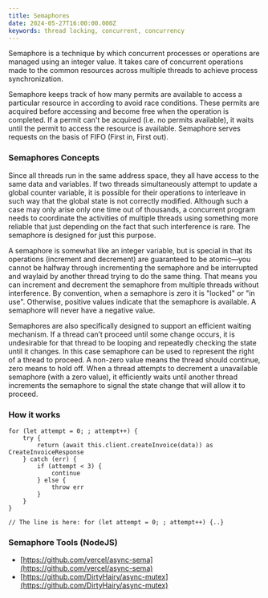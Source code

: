 ```yaml
---
title: Semaphores
date: 2024-05-27T16:00:00.000Z
keywords: thread locking, concurrent, concurrency
---
```


Semaphore is a technique by which concurrent processes or operations are managed using an integer value. It takes care of concurrent operations made to the common resources across multiple threads to achieve process synchronization.

Semaphore keeps track of how many permits are available to access a particular resource in according to avoid race conditions. These permits are acquired before accessing and become free when the operation is completed. If a permit can't be acquired (i.e. no permits available), it waits until the permit to access the resource is available. Semaphore serves requests on the basis of FIFO (First in, First out).

### Semaphores Concepts

Since all threads run in the same address space, they all have access to the same data and variables. If two threads simultaneously attempt to update a global counter variable, it is possible for their operations to interleave in such way that the global state is not correctly modified. Although such a case may only arise only one time out of thousands, a concurrent program needs to coordinate the activities of multiple threads using something more reliable that just depending on the fact that such interference is rare. The semaphore is designed for just this purpose.

A semaphore is somewhat like an integer variable, but is special in that its operations (increment and decrement) are guaranteed to be atomic—you cannot be halfway through incrementing the semaphore and be interrupted and waylaid by another thread trying to do the same thing. That means you can increment and decrement the semaphore from multiple threads without interference. By convention, when a semaphore is zero it is "locked" or "in use". Otherwise, positive values indicate that the semaphore is available. A semaphore will never have a negative value.

Semaphores are also specifically designed to support an efficient waiting mechanism. If a thread can’t proceed until some change occurs, it is undesirable for that thread to be looping and repeatedly checking the state until it changes. In this case semaphore can be used to represent the right of a thread to proceed. A non-zero value means the thread should continue, zero means to hold off. When a thread attempts to decrement a unavailable semaphore (with a zero value), it efficiently waits until another thread increments the semaphore to signal the state change that will allow it to proceed.

### How it works
```tsx
for (let attempt = 0; ; attempt++) {
    try {
        return (await this.client.createInvoice(data)) as CreateInvoiceResponse
    } catch (err) {
        if (attempt < 3) {
            continue
        } else {
            throw err
        }
    }
}

// The line is here: for (let attempt = 0; ; attempt++) {..}
```

### Semaphore Tools (NodeJS)

* [https://github.com/vercel/async-sema](https://github.com/vercel/async-sema)
* [https://github.com/DirtyHairy/async-mutex](https://github.com/DirtyHairy/async-mutex)
